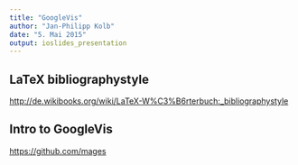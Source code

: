 ```yaml
---
title: "GoogleVis"
author: "Jan-Philipp Kolb"
date: "5. Mai 2015"
output: ioslides_presentation
---
```



## LaTeX bibliographystyle

<http://de.wikibooks.org/wiki/LaTeX-W%C3%B6rterbuch:_bibliographystyle>

## Intro to GoogleVis

<https://github.com/mages>